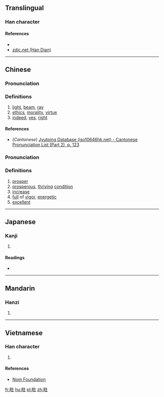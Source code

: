 ==Translingual==

===Han character===
{{Han char|rn=72|rad=日|as=08|sn=12|four=60014|canj=AHOG|ids=⿰日往}}

====References====
* {{Han ref|kx=0497.311|dkj=14014|hdz=21519.040|uh=6680|ud=26240|bh=D9A4|bd=55716}}
* [http://www.zdic.net/z/1b/js/6680.htm zdic.net (Han Dian)]

----

==Chinese==
{{zh-forms}}

===Pronunciation===
{{zh-pron
|m=wǎng
|c=wong2
|mc=y
|oc=y
|ma=
|cat=n,part,intj,adv
}}

===Definitions===
# [[light]], [[beam]], [[ray]]
# [[ethics]], [[morality]], [[virtue]]
# [[indeed]], [[yes]], [[right]]

====References====
* (''Cantonese'') [http://www.iso10646hk.net/jp/document/download.jsp Jyutping Database (iso10646hk.net) - Cantonese Pronunciation List (Part 2), p. 123]

===Pronunciation===
{{zh-pron
|m=wàng
|c=wong6
|ma=
|cat=v,a
}}

===Definitions===
# [[prosper]]
# [[prosperous]], [[thriving]] [[condition]]
# [[increase]]
# [[full]] of [[vigor]], [[energetic]]
# [[excellent]]

----

==Japanese==

===Kanji===
{{ja-kanji|grade=|rs=日08}}

# {{defn|lang=ja|sort=日08}}

====Readings====
* {{ja-readings|on=[[おう]] (ō), [[きょう]] (kyō), [[ごう]] (gō)|kun=[[かがやきうつくしい]] (kagayakiutsukushii)}}

----

==Mandarin==

===Hanzi===
{{cmn-hanzi|pin=[[wǎng]] ([[wang3]])|wg=wang<sup>3</sup>}}

# {{defn|lang=cmn|sort=日08}}

----

==Vietnamese==

===Han character===
{{vi-readings|rs=日08|hanviet=vạng}}

# {{defn|lang=vi|sort=日08}}

====References====
* [http://nomfoundation.org/common/nom_details.php?codepoint=6680 Nom Foundation]

[[fr:暀]]
[[hu:暀]]
[[pl:暀]]
[[zh:暀]]